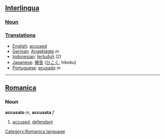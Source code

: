 ==[[Interlingua]]==
===[[Noun]]===
===[[Translations]]===

*[[English]]: [[accused]]
*[[German]]: [[Angeklagte]] ''m''
*[[Indonesian]]: [[tertuduh]] (2)
*[[Japanese]]: [[被告]] ([[ひこく]], hikoku)
*[[Portuguese]]: [[acusado]] ''m''
----

==[[Romanica]]==
[[Category:Romanica language]]
===Noun===
<b>accusato</b> ''m'', <b>accusata</b> ''f''
#[[accused]], [[defendant]]